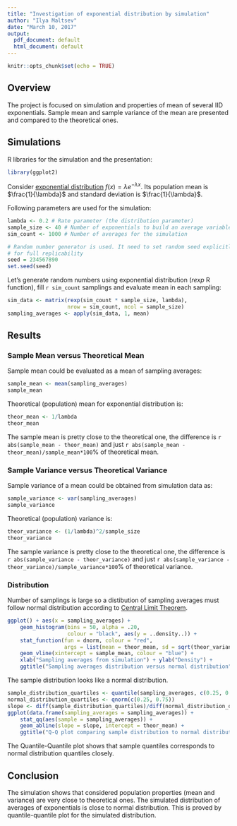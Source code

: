 ```yaml
---
title: "Investigation of exponential distribution by simulation"
author: "Ilya Maltsev"
date: "March 10, 2017"
output:
  pdf_document: default
  html_document: default
---
```


```r
knitr::opts_chunk$set(echo = TRUE)
```

## Overview

The project is focused on simulation and properties of mean of several IID exponentials. Sample mean and sample variance of the mean are presented and compared to the theoretical ones.

## Simulations

R libraries for the simulation and the presentation:
```r
library(ggplot2)
```

Consider [exponential distribution](https://en.wikipedia.org/wiki/Exponential_distribution) $f(x)=\lambda e^{-\lambda x}$. Its population mean is $\frac{1}{\lambda}$ and standard deviation is $\frac{1}{\lambda}$.

Following parameters are used for the simulation:
```r
lambda <- 0.2 # Rate parameter (the distribution parameter)
sample_size <- 40 # Number of exponentials to build an average variable
sim_count <- 1000 # Number of averages for the simulation

# Random number generator is used. It need to set random seed explicitly 
# for full replicability
seed = 234567890
set.seed(seed)
```

Let's generate random numbers using exponential distribution (_rexp_ R function), fill `r sim_count` samplings and evaluate mean in each sampling:
```r
sim_data <- matrix(rexp(sim_count * sample_size, lambda), 
                   nrow = sim_count, ncol = sample_size)
sampling_averages <- apply(sim_data, 1, mean)
```

## Results

### Sample Mean versus Theoretical Mean

Sample mean could be evaluated as a mean of sampling averages:

```r
sample_mean <- mean(sampling_averages)
sample_mean
```

Theoretical (population) mean for exponential distribution is:
```r
theor_mean <- 1/lambda
theor_mean
```

The sample mean is pretty close to the theoretical one, the difference is `r abs(sample_mean - theor_mean)` and just `r abs(sample_mean - theor_mean)/sample_mean*100`% of theoretical mean.

### Sample Variance versus Theoretical Variance

Sample variance of a mean could be obtained from simulation data as:

```r
sample_variance <- var(sampling_averages)
sample_variance
```

Theoretical (population) variance is:
```r
theor_variance <- (1/lambda)^2/sample_size
theor_variance
```

The sample variance is pretty close to the theoretical one, the difference is `r abs(sample_variance - theor_variance)` and just `r abs(sample_variance - theor_variance)/sample_variance*100`% of theoretical variance.

### Distribution

Number of samplings is large so a distibution of sampling averages must follow normal distribution according to [Central Limit Theorem](https://en.wikipedia.org/wiki/Central_limit_theorem).

```r
ggplot() + aes(x = sampling_averages) + 
    geom_histogram(bins = 50, alpha = .20, 
                   colour = "black", aes(y = ..density..)) + 
    stat_function(fun = dnorm, colour = "red", 
                  args = list(mean = theor_mean, sd = sqrt(theor_variance))) +
    geom_vline(xintercept = sample_mean, colour = "blue") +
    xlab("Sampling averages from simulation") + ylab("Density") + 
    ggtitle("Sampling averages distribution versus normal distribution")
```

The sample distribution looks like a normal distribution. 

```r
sample_distribution_quartiles <- quantile(sampling_averages, c(0.25, 0.75))
normal_distribution_quartiles <- qnorm(c(0.25, 0.75))
slope <- diff(sample_distribution_quartiles)/diff(normal_distribution_quartiles)
ggplot(data.frame(sampling_averages = sampling_averages)) + 
    stat_qq(aes(sample = sampling_averages)) + 
    geom_abline(slope = slope, intercept = theor_mean) + 
    ggtitle("Q-Q plot comparing sample distribution to normal distribution")
```

The Quantile-Quantile plot shows that sample quantiles corresponds 
to normal distribution quantiles closely.

## Conclusion

The simulation shows that considered population properties (mean and variance) 
are very close to theoretical ones. The simulated distribution of averages 
of exponentials is close to normal distribution. This is proved 
by quantile-quantile plot for the simulated distribution.
